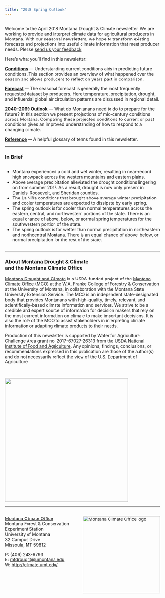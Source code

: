 ```yaml
---
title: "2018 Spring Outlook"
---
```


## {-}

Welcome to the April 2018 Montana Drought & Climate newsletter. We are working to provide and interpret climate data for agricultural producers in Montana. With our seasonal newsletters, we hope to transform existing forecasts and projections into useful climate information that meet producer needs. Please [send us your feedback](mailto:mtdrought@umontana.edu)!

Here's what you'll find in this newsletter:

[**Conditions**](./jfm-2018-review.html) --- Understanding current conditions aids in predicting future conditions. This section provides an overview of what happened over the season and allows producers to reflect on years past in comparison.

[**Forecast**](./amj-2018-forecast.html) --- The seasonal forecast is generally the most frequently requested dataset by producers. Here temperature, precipitation, drought, and influential global air circulation patterns are discussed in regional detail.

[**2040--2069 Outlook**](./amj-2018-midcentury.html) --- What do Montanans need to do to prepare for the future? In this section we present projections of mid-century conditions across Montana. Comparing these projected conditions to current or past conditions gives an improved understanding of how to respond to a changing climate.

[**Reference**](./reference.html) --- A helpful glossary of terms found in this newsletter.

-----

### In Brief {-}

<div style="-webkit-columns: 2 300px;-moz-columns: 2 300px;columns: 2 300px;">
-	Montana experienced a cold and wet winter, resulting in near-record high snowpack across the western mountains and eastern plains.
-	Above average precipitation alleviated the drought conditions lingering on from summer 2017. As a result, drought is now only present in Daniels, Roosevelt, and Sheridan counties.
-	The La Niña conditions that brought above average winter precipitation and cooler temperatures are expected to dissipate by early spring. 
-	The spring outlook is for cooler than normal temperatures across the eastern, central, and northwestern portions of the state. There is an equal chance of above, below, or normal spring temperatures for the southwestern portion of the state.
-	The spring outlook is for wetter than normal precipitation in northeastern and northcentral Montana. There is an equal chance of above, below, or normal precipitation for the rest of the state.

</div>

-----

### About **Montana Drought & Climate**<br>and the **Montana Climate Office** {-}
[Montana Drought and Climate](https://climate.umt.edu/mtdrought/) is a USDA-funded project of the [Montana Climate Office (MCO)](https://climate.umt.edu/) at the W.A. Franke College of Forestry & Conservation at the University of Montana, in collaboration with the Montana State University Extension Service. The MCO is an independent state-designated body that provides Montanans with high-quality, timely, relevant, and scientifically-based climate information and services. We strive to be a credible and expert source of information for decision makers that rely on the most current information on climate to make important decisions. It is also the role of the MCO to assist stakeholders in interpreting climate information or adapting climate products to their needs.

Production of this newsletter is supported by Water for Agriculture Challenge Area grant no. 2017-67027-26313 from the [USDA National Institute of Food and Agriculture](https://nifa.usda.gov/). Any opinions, findings, conclusions, or recommendations expressed in this publication are those of the author(s) and do not necessarily reflect the view of the U.S. Department of Agriculture.

<br>
<div style="text-align: left;">
![](./img/NIFA_logo.jpg){style="width:400px;"}
</div>


-----

<br>
<a href="https://climate.umt.edu/" target="_blank">
  <img src="./img/MCO_logo.svg" alt="Montana Climate Office logo" style="width:250px;float:right;">
</a>
[Montana Climate Office](https://climate.umt.edu/)<br>
Montana Forest & Conservation Experiment Station<br>
University of Montana<br>
32 Campus Drive<br>
Missoula, MT 59812<br>

P: (406) 243-6793<br>
E: [mtdrought@umontana.edu](mailto:mtdrought@umontana.edu)<br>
W: [http://climate.umt.edu/](http://climate.umt.edu/)
